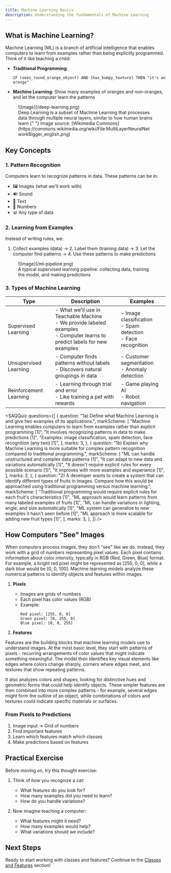```yaml
---
title: Machine Learning Basics
description: Understanding the fundamentals of Machine Learning
---
```


## What is Machine Learning?

Machine Learning (ML) is a branch of artificial intelligence that enables computers to learn from examples rather than being explicitly programmed. Think of it like teaching a child:

- **Traditional Programming**:

  ```
  IF (sees_round_orange_object) AND (has_bumpy_texture) THEN "it's an orange"
  ```

- **Machine Learning**:
  Show many examples of oranges and non-oranges, and let the computer learn the patterns

<figure>
  ![Image](/deep-learning.png)
  <figcaption className="text-sm text-gray-500 text-center mt-2">
    Deep Learning is a subset of Machine Learning that processes data through
    multiple neural layers, similar to how human brains learn
    <span className="text-xs italic">
      {" "}
      Image source: [Wikimedia Commons](https://commons.wikimedia.org/wiki/File:MultiLayerNeuralNetworkBigger_english.png)
    </span>
  </figcaption>
</figure>

## Key Concepts

### 1. Pattern Recognition

Computers learn to recognize patterns in data. These patterns can be in:

- 🖼️ Images (what we'll work with)
- 🔊 Sound
- 📝 Text
- 🔢 Numbers
- 📊 Any type of data

### 2. Learning from Examples

Instead of writing rules, we:

1. Collect examples (data) → 2. Label them (training data) → 3. Let the computer find patterns → 4. Use these patterns to make predictions

<figure>
  ![Image](/ml-pipeline.png)
  <figcaption className="text-sm text-gray-500 text-center">
    A typical supervised learning pipeline: collecting data, training the model,
    and making predictions
  </figcaption>
</figure>

### 3. Types of Machine Learning

| Type                   | Description                                                                                                                      | Examples                                                           |
| ---------------------- | -------------------------------------------------------------------------------------------------------------------------------- | ------------------------------------------------------------------ |
| Supervised Learning    | - What we'll use in Teachable Machine<br/>- We provide labeled examples<br/>- Computer learns to predict labels for new examples | - Image classification<br/>- Spam detection<br/>- Face recognition |
| Unsupervised Learning  | - Computer finds patterns without labels<br/>- Discovers natural groupings in data                                               | - Customer segmentation<br/>- Anomaly detection                    |
| Reinforcement Learning | - Learning through trial and error<br/>- Like training a pet with rewards                                                        | - Game playing AI<br/>- Robot navigation                           |

<SAQQuiz
  questions={[
    {
      question:
        "1a) Define what Machine Learning is and give two examples of its applications.",
      markScheme: [
        "Machine Learning enables computers to learn from examples rather than explicit programming [1]",
        "It involves recognizing patterns in data to make predictions [1]",
        "Examples: image classification, spam detection, face recognition (any two) [1]",
      ],
      marks: 3,
    },
    {
      question:
        "1b) Explain why Machine Learning is more suitable for complex pattern recognition compared to traditional programming.",
      markScheme: [
        "ML can handle unstructured and complex data patterns [1]",
        "It can adapt to new data and variations automatically [1]",
        "It doesn't require explicit rules for every possible scenario [1]",
        "It improves with more examples and experience [1]",
      ],
      marks: 2,
    },
    {
      question:
        "2) A developer wants to create a system that can identify different types of fruits in images. Compare how this would be approached using traditional programming versus machine learning.",
      markScheme: [
        "Traditional programming would require explicit rules for each fruit's characteristics [1]",
        "ML approach would learn patterns from many labeled examples of fruits [1]",
        "ML can handle variations in lighting, angle, and size automatically [1]",
        "ML system can generalize to new examples it hasn't seen before [1]",
        "ML approach is more scalable for adding new fruit types [1]",
      ],
      marks: 3,
    },
  ]}
/>
## How Computers "See" Images

When computers process images, they don't "see" like we do. Instead, they work with a grid of numbers representing pixel values. Each pixel contains information about color intensity, typically in RGB (Red, Green, Blue) format. For example, a bright red pixel might be represented as [255, 0, 0], while a dark blue would be [0, 0, 100]. Machine learning models analyze these numerical patterns to identify objects and features within images.

1. **Pixels**

   - Images are grids of numbers
   - Each pixel has color values (RGB)
   - Example:
     ```
     Red pixel: [255, 0, 0]
     Green pixel: [0, 255, 0]
     Blue pixel: [0, 0, 255]
     ```

2. **Features**

Features are the building blocks that machine learning models use to understand images. At the most basic level, they start with patterns of pixels - recurring arrangements of color values that might indicate something meaningful. The model then identifies key visual elements like edges where colors change sharply, corners where edges meet, and textures that show repeating patterns.

It also analyzes colors and shapes, looking for distinctive hues and geometric forms that could help identify objects. These simpler features are then combined into more complex patterns - for example, several edges might form the outline of an object, while combinations of colors and textures could indicate specific materials or surfaces.

### From Pixels to Predictions

1. Image input → Grid of numbers
2. Find important features
3. Learn which features match which classes
4. Make predictions based on features

## Practical Exercise

Before moving on, try this thought exercise:

1. Think of how you recognize a cat:

   - What features do you look for?
   - How many examples did you need to learn?
   - How do you handle variations?

2. Now imagine teaching a computer:
   - What features might it need?
   - How many examples would help?
   - What variations should we include?

## Next Steps

Ready to start working with classes and features? Continue to the [Classes and Features](/docs/classes-features) section!
